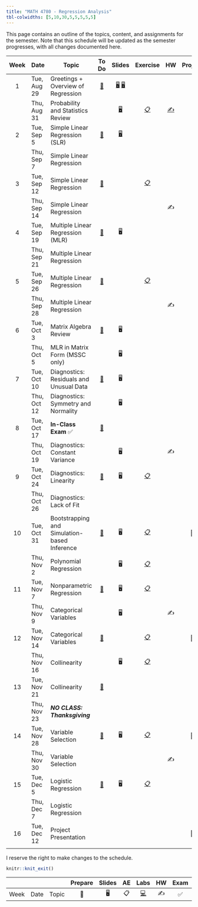 ```yaml
---
title: "MATH 4780 - Regression Analysis"
tbl-colwidths: [5,10,30,5,5,5,5,5]
---
```


This page contains an outline of the topics, content, and assignments for the semester. Note that this schedule will be updated as the semester progresses, with all changes documented here.

::: column-screen-inset-right
| Week | Date        | Topic                                        |                                 To Do                                  |                                                                           Slides                                                                            |                      Exercise                       |               HW                | Project |
|:----:|-------------|----------------------------------------------|:----------------------------------------------------------------------:|:-----------------------------------------------------------------------------------------------------------------------------------------------------------:|:---------------------------------------------------:|:-------------------------------:|:-------:|
|  1   | Tue, Aug 29 | Greetings + Overview of Regression           | [📖](/weeks/week-1.html#prepare "Week 1"){aria-label="Week 1 summary"} | [🖥️](/slides/01-syllabus.html "01-syllabus"){aria-label="01-syllabus slides"} [🖥️](/slides/02-overview.html "02-overview"){aria-label="02-overview slides"} |                                                     |                                 |         |
|      | Thu, Aug 31 | Probability and Statistics Review            |                                                                        |                                   [🖥️](/slides/03-prob-stat.html "03-prob-stat slides"){aria-label="03-prob-stat slides"}                                   |   [📋](exercise/ex-1-overview.html "Exercise 1")    | [✍️](hw/hw-1.html "Homework 1") |         |
|  2   | Tue, Sep 5  | Simple Linear Regression (SLR)               |                   [📖](/weeks/week-2.html "Week 2")                    |                                            [🖥️](/slides/04-slr.html "04-slr slides"){aria-label="Lab 1 slides"}                                             |                                                     |                                 |         |
|      | Thu, Sep 7  | Simple Linear Regression                     |                                                                        |                                                                                                                                                             |                                                     |                                 |         |
|  3   | Tue, Sep 12 | Simple Linear Regression                     |                   [📖](/weeks/week-3.html "Week 3")                    |                                                                                                                                                             |      [📋](exercise/ex-2-slr.html "Exercise 2")      |                                 |         |
|      | Thu, Sep 14 | Simple Linear Regression                     |                                                                        |                                                                                                                                                             |                                                     |               ✍️                |         |
|  4   | Tue, Sep 19 | Multiple Linear Regression (MLR)             |                   [📖](/weeks/week-4.html "Week 4")                    |                                                                             🖥️                                                                              |                                                     |                                 |         |
|      | Thu, Sep 21 | Multiple Linear Regression                   |                                                                        |                                                                                                                                                             |                                                     |                                 |         |
|  5   | Tue, Sep 26 | Multiple Linear Regression                   |                   [📖](/weeks/week-5.html "Week 5")                    |                                                                                                                                                             |      [📋](exercise/ex-3-mlr.html "Exercise 3")      |                                 |         |
|      | Thu, Sep 28 | Multiple Linear Regression                   |                                                                        |                                                                                                                                                             |                                                     |               ✍️                |         |
|  6   | Tue, Oct 3  | Matrix Algebra Review                        |                   [📖](/weeks/week-6.html "Week 6")                    |                                                                             🖥️                                                                              |                                                     |                                 |         |
|      | Thu, Oct 5  | MLR in Matrix Form (MSSC only)               |                                                                        |                                                                             🖥️                                                                              |                                                     |                                 |         |
|  7   | Tue, Oct 10 | Diagnostics: Residuals and Unusual Data      |                   [📖](/weeks/week-7.html "Week 7")                    |                                                                             🖥️                                                                              |                                                     |                                 |         |
|      | Thu, Oct 12 | Diagnostics: Symmetry and Normality          |                                                                        |                                                                             🖥️                                                                              |                                                     |                                 |         |
|  8   | Tue, Oct 17 | **In-Class Exam** ✅                         |                   [📖](/weeks/week-8.html "Week 8")                    |                                                                                                                                                             |                                                     |                                 |         |
|      | Thu, Oct 19 | Diagnostics: Constant Variance               |                                                                        |                                                                             🖥️                                                                              |                                                     |               ✍️                |         |
|  9   | Tue, Oct 24 | Diagnostics: Linearity                       |                   [📖](/weeks/week-9.html "Week 9")                    |                                                                             🖥️                                                                              |  [📋](exercise/ex-4-diagnostics.html "Exercise 4")  |                                 |         |
|      | Thu, Oct 26 | Diagnostics: Lack of Fit                     |                                                                        |                                                                                                                                                             |                                                     |                                 |         |
|  10  | Tue, Oct 31 | Bootstrapping and Simulation-based Inference |                  [📖](/weeks/week-10.html "Week 10")                   |                                                                             🖥️                                                                              | [📋](exercise/ex-5-bootstrapping.html "Exercise 5") |                                 |   📂    |
|      | Thu, Nov 2  | Polynomial Regression                        |                                                                        |                                                                             🖥️                                                                              |     [📋](exercise/ex-6-poly.html "Exercise 6")      |                                 |         |
|  11  | Tue, Nov 7  | Nonparametric Regression                     |                  [📖](/weeks/week-11.html "Week 11")                   |                                                                             🖥️                                                                              |    [📋](exercise/ex-7-nonpar.html "Exercise 7")     |                                 |         |
|      | Thu, Nov 9  | Categorical Variables                        |                                                                        |                                                                             🖥️                                                                              |                                                     |               ✍️                |         |
|  12  | Tue, Nov 14 | Categorical Variables                        |                  [📖](/weeks/week-12.html "Week 12")                   |                                                                                                                                                             |      [📋](exercise/ex-8-cat.html "Exercise 8")      |                                 |   📂    |
|      | Thu, Nov 16 | Collinearity                                 |                                                                        |                                                                             🖥️                                                                              | [📋](exercise/ex-9-collinearity.html "Exercise 9")  |                                 |         |
|  13  | Tue, Nov 21 | Collinearity                                 |                  [📖](/weeks/week-13.html "Week 13")                   |                                                                                                                                                             |                                                     |                                 |         |
|      | Thu, Nov 23 | ***NO CLASS: Thanksgiving***                 |                                                                        |                                                                                                                                                             |                                                     |                                 |         |
|  14  | Tue, Nov 28 | Variable Selection                           |                  [📖](/weeks/week-14.html "Week 14")                   |                                                                             🖥️                                                                              |     [📋](exercise/ex-10-var.html "Exercise 10")     |                                 |   📂    |
|      | Thu, Nov 30 | Variable Selection                           |                                                                        |                                                                                                                                                             |                                                     |               ✍️                |         |
|  15  | Tue, Dec 5  | Logistic Regression                          |                  [📖](/weeks/week-15.html "Week 15")                   |                                                                             🖥️                                                                              |  [📋](exercise/ex-11-logistic.html "Exercise 11")   |                                 |         |
|      | Thu, Dec 7  | Logistic Regression                          |                                                                        |                                                                                                                                                             |                                                     |                                 |         |
|  16  | Tue, Dec 12 | Project Presentation                         |                                                                        |                                                                                                                                                             |                                                     |                                 |   📂    |
|      |             |                                              |                                                                        |                                                                                                                                                             |                                                     |                                 |         |
:::

I reserve the right to make changes to the schedule.

```r
knitr::knit_exit()
```

|      |      |       | Prepare | Slides | AE  |                                                    Labs                                                    | HW  | Exam | Project |
|------|------|-------|:-------:|:------:|:---:|:----------------------------------------------------------------------------------------------------------:|:---:|:----:|:-------:|
| Week | Date | Topic |   📖    |   🖥️   | 📋  | [💻](https://sakai.duke.edu/samigo-app/servlet/Login?id=6fa7ebf3-01af-42a6-91ba-3e813d3901221641094171786) | ✍️  |  ✅  |   📂    |
